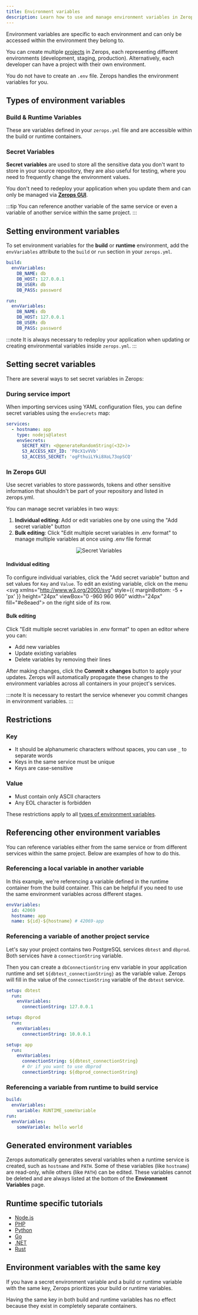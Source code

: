 ```yaml
---
title: Environment variables
description: Learn how to use and manage environment variables in Zerops
---
```



Environment variables are specific to each environment and can only be accessed within the environment they belong to.

You can create multiple [projects](/features/infrastructure#project) in Zerops, each representing different environments (development, staging, production). Alternatively, each developer can have a project with their own environment.

You do not have to create an `.env` file. Zerops handles the environment variables for you.

## Types of environment variables

### Build & Runtime Variables

These are variables defined in your `zerops.yml` file and are accessible within the build or runtime containers.

### Secret Variables

**Secret variables** are used to store all the sensitive data you don't want to store in your source repository, they are also useful for testing, where you need to frequently change the environment values.

You don't need to redeploy your application when you update them and can only be managed via [**Zerops GUI**](https://app.zerops.io/).

:::tip
You can reference another variable of the same service or even a variable of another service within the same project.
:::

## Setting environment variables

To set environment variables for the **build** or **runtime** environment, add the `envVariables` attribute to the `build` or `run` section in your `zerops.yml`.

```yml title="zerops.yml"
build:
  envVariables:
    DB_NAME: db
    DB_HOST: 127.0.0.1
    DB_USER: db
    DB_PASS: password

run:
  envVariables:
    DB_NAME: db
    DB_HOST: 127.0.0.1
    DB_USER: db
    DB_PASS: password
```

:::note
It is always necessary to redeploy your application when updating or creating environmental variables inside `zerops.yml`.
:::

## Setting secret variables

There are several ways to set secret variables in Zerops:

### During service import

When importing services using YAML configuration files, you can define secret variables using the `envSecrets` map:

```yaml
services:
  - hostname: app
    type: nodejs@latest
    envSecrets:
      SECRET_KEY: <@generateRandomString(<32>)>
      S3_ACCESS_KEY_ID: 'P8cX1vVVb'
      S3_ACCESS_SECRET: 'ogFthuiLYki8XoL73opSCQ'
```

### In Zerops GUI

Use secret variables to store passwords, tokens and other sensitive information that shouldn't be part of your repository and listed in zerops.yml.

You can manage secret variables in two ways:

1. **Individual editing**: Add or edit variables one by one using the "Add secret variable" button
2. **Bulk editing**: Click "Edit multiple secret variables in .env format" to manage multiple variables at once using .env file format

<p align="center">
    <Image
    lightImage="/img/gui/secrets.webp"
    darkImage="/img/gui/secrets.webp"
    alt="Secret Variables"
  />
</p>

#### Individual editing
To configure individual variables, click the "Add secret variable" button and set values for `Key` and `Value`. To edit an existing variable, click on the menu <svg xmlns="http://www.w3.org/2000/svg" style={{ marginBottom: -5 + 'px' }} height="24px" viewBox="0 -960 960 960" width="24px" fill="#e8eaed"><path d="M480-160q-33 0-56.5-23.5T400-240q0-33 23.5-56.5T480-320q33 0 56.5 23.5T560-240q0 33-23.5 56.5T480-160Zm0-240q-33 0-56.5-23.5T400-480q0-33 23.5-56.5T480-560q33 0 56.5 23.5T560-480q0 33-23.5 56.5T480-400Zm0-240q-33 0-56.5-23.5T400-720q0-33 23.5-56.5T480-800q33 0 56.5 23.5T560-720q0 33-23.5 56.5T480-640Z"/></svg> on the right side of its row.

#### Bulk editing
Click "Edit multiple secret variables in .env format" to open an editor where you can:
- Add new variables
- Update existing variables 
- Delete variables by removing their lines

After making changes, click the **Commit x changes** button to apply your updates. Zerops will automatically propagate these changes to the environment variables across all containers in your project's services.

:::note
It is necessary to restart the service whenever you commit changes in environment variables.
:::

## Restrictions

### Key

- It should be alphanumeric characters without spaces, you can use `_` to separate words
- Keys in the same service must be unique
- Keys are case-sensitive

### Value

- Must contain only ASCII characters
- Any EOL character is forbidden

These restrictions apply to all [types of environment variables](#types-of-environment-variables).

## Referencing other environment variables

You can reference variables either from the same service or from different services within the same project. Below are examples of how to do this.

### Referencing a local variable in another variable

In this example, we're referencing a variable defined in the runtime container from the build container. This can be helpful if you need to use the same environment variables across different stages.

```yml
envVariables:
  id: 42069
  hostname: app
  name: ${id}-${hostname} # 42069-app
```

### Referencing a variable of another project service

Let's say your project contains two PostgreSQL services `dbtest` and `dbprod`. Both services have a `connectionString` variable.

Then you can create a `dbConnectionString` env variable in your application runtime and set `${dbtest_connectionString}` as the variable value. Zerops will fill in the value of the `connectionString` variable of the `dbtest` service.

```yml
setup: dbtest
  run:
    envVariables:
      connectionString: 127.0.0.1

setup: dbprod
  run:
    envVariables:
      connectionString: 10.0.0.1

setup: app
  run:
    envVariables:
      connectionString: ${dbtest_connectionString}
      # Or if you want to use dbprod
      connectionString: ${dbprod_connectionString}
```

### Referencing a variable from runtime to build service

```yml
build:
  envVariables:
    variable: RUNTIME_someVariable
run:
  envVariables:
    someVariable: hello world
```

## Generated environment variables

Zerops automatically generates several variables when a runtime service is created, such as `hostname` and `PATH`. Some of these variables (like `hostname`) are read-only, while others (like `PATH`) can be edited. These variables cannot be deleted and are always listed at the bottom of the **Environment Variables** page.

## Runtime specific tutorials

- [Node.js](/nodejs/how-to/env-variables#how-to-read-env-variables-from-your-nodejs-app)
- [PHP](/php/how-to/env-variables#how-to-read-env-variables-from-your-php-app)
- [Python](/python/how-to/env-variables#how-to-read-env-variables-from-your-python-app)
- [Go](/go/how-to/env-variables#how-to-read-env-variables-from-your-go-app)
- [.NET](/dotnet/how-to/env-variables#how-to-read-env-variables-from-your-dotnet-app)
- [Rust](/rust/how-to/env-variables#how-to-read-env-variables-from-your-rust-app)

## Environment variables with the same key

If you have a secret environment variable and a build or runtime variable with the same key, Zerops prioritizes your build or runtime variables.

Having the same key in both build and runtime variables has no effect because they exist in completely separate containers.
